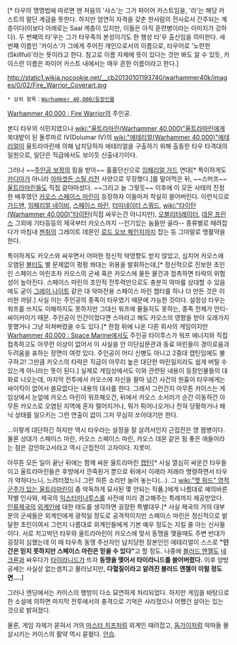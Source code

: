 {{{+1 '''Shas'la T'au Kais'''}}}[* 타우의 명명법에 따르면 맨 처음의 '샤스'는 그가 파이어 카스트임을, '라'는 해당 카스트의 말단 계급을 뜻한다. 하지만 엄연히 자격을 갖춘 한사람의 전사로서 간주되는 계층이다(이보다 아래로는 Saal 계층이 있지만, 이들은 아직 훈련병이라는 이미지가 강하다). 두 번째의 타'우는 그가 타우족의 본성이기도 한 행성 타'우 출신임을 의미한다. 세 번째 이름인 '카이스'가 그에게 주어진 개인으로서의 이름으로, 타우어로 '노련한(Skillful)'라는 뜻이라고 한다. 참고로 이름 자체에 뜻이 있다는 것만 봐도 알 수 있듯, 카이스란 이름은 파이어 카스트 내에서는 매우 흔한 이름이라고 한다.]

http://static1.wikia.nocookie.net/__cb20130101193740/warhammer40k/images/0/02/Fire_Warrior_Coverart.jpg

 * 상위 항목：[[Warhammer 40,000/등장인물]]

[[Warhammer 40,000 : Fire Warrior]]의 주인공.

본디 타우의 식민지였으나 [[wiki:"울트라마린(Warhammer 40,000)"울트라마린]]에게 쑥대밭이 된 돌루마르 IV(Dolumar IV)의 [[wiki:"에테리얼(Warhammer 40,000)"에테리얼]]이 울트라마린에 의해 납치당하자 에테리얼을 구출하기 위해 출동한 타우 타격대의 일원으로, 일단은 직급에서도 보이듯 신출내기이다.

그러나 ~~[[주인공 보정]]의 힘을 받아~~ 홀홀단신으로 [[임페리얼 가드]] 연대[* 특이하게도 [[카디아]]가 아니라 [[아마겟돈 스틸 리전]] 사양으로 무장했다.]를 말아먹은 뒤, ~~스머프~~[[울트라마린]]들도 직접 갈아마셨다. ~~그리고 늘 그렇듯~~ 이후에 이 모든 사태의 진정한 배후였던 [[카오스 스페이스 마린]]이 등장하자 이들마저 착실히 쓸어버린다. 이런식으로 [[가드맨]], [[임페리얼 네이비]], [[스페이스 마린]], [[터미네이터 스쿼드]], [[wiki:"타이탄(Warhammer 40,000)"타이탄]](직접 싸우는건 아니지만), [[오블리터레이터]], [[데몬 프린스]] 그외에 기타등등의 제국부터 카오스까지 --인기있는 놈들만 골라-- 종류별로 때려잡다가 마침내 [[젠취]]의 그레이트 데몬인 [[로드 오브 체인지]]까지 잡는 등 그야말로 맹활약을 한다.

특이하게도 카오스와 싸우면서 어떠한 정신적 악영향도 받지 않았고, 심지어 카오스에 오염된 [[볼터]]도 별 문제없이 펑펑 쏴대는 위용을 발휘하는데,[* 정신적으로 진보한 초인인 스페이스 마린조차 카오스의 군세 혹은 카오스에 물든 물건과 접촉하면 타락의 위험성이 높아진다. 스페이스 마린의 초인적 전투력만으로도 충분히 악마를 상대할 수 있음에도 굳이 [[그레이 나이트]] 같은 대 악마전용 스페이스 마린 챕터를 하나 더 만든 것은 이러한 까닭.] 사실 이는 주인공의 종족이 타우였기 때문에 가능한 것이다. 설정상 타우는 워프를 쓰지도 이해하지도 못하지만 그대신 워프에 물들지도 못하는, 종족 전체가 안티-싸이커이기 때문. 주인공이 인간이었다면 스마라고 해도 카오스의 영향을 받아 오래가지 못했거나 그냥 미쳐버렸을 수도 있다.[* 한참 뒤에 나온 다른 회사의 게임이지만 [[Warhammer 40,000 : Space Marine]]에서도 주인공 타이투스가 워프 에너지와 직접 접촉하고도 아무런 이상이 없어서 이 사실을 안 이단심문관과 동료 마린들이 경이로움과 두려움을 표하는 장면이 여럿 있다. 주인공이 어디 신병도 아니고 2중대 캡틴임에도 불구하고! 그만큼 카오스의 타락은 직급이 아무리 높은 대단한 마린일지라도 쉽게 버틸 수 있는게 아니라는 뜻이 된다.] 실제로 게임상에서도 이와 관련된 내용이 등장인물들의 대화로 나오는데, 마지막 전투에서 카오스에 자신을 팔아 넘긴 사건의 원흉이 타우에게는 싸이킥이 없어서 쓸모없다는 내용의 대사를 한다. 그래서 그런건지 아무튼 카이스는 게임상에서 눈앞에 카오스 마린이 워프해오건, 뒤에서 카오스 소서러가 순간 이동하건 아무튼 카오스로 오염된 지역에 혼자 떨어지거나, 뭐가 튀어나오거나 전혀 당황하거나 패닉 상태를 일으키는 그런 연출이 없이 그저 무심히 쏘아대기만 한다.

...이렇게 대단하긴 하지만 역시 타우라는 설정을 잘 살려서인지 근접전은 영 젬병이다. 물론 상대가 스페이스 마린, 카오스 스페이스 마린, 카오스 데몬 같은 힘 좋은 애들이라는 점은 감안하고서라고 역시 근접전이 고자이다. 지못미.

아무튼 모든 일이 끝난 뒤에는 함께 싸운 울트라마린 [[캡틴]][* 사실 열심히 싸운건 타우들이고 울트라마린들은 후방에서 깐죽된거 뿐으로 뒤에서 이래라 저래라 명령하면서 타우가 약하다느니, 느려터졌느니 그런 허튼 소리만 늘어 놓는다(...). 그 [[wiki:"맷 워드" 영적 군주가 있는 울트라마린]]이 좀 악독하게 묘사된 몇 안되는 작품.]에게 나름대로 예의바른 작별 인사와, 제국의 [[익스터미나투스]]를 사전에 미리 경고해주는 특례까지 제공받았다. [[인류제국]]의 [[외계인]]에 대한 태도를 생각하면 굉장한 특별대우.[* 사실 제국의 거의 대부분의 군세들은 외계인에게 광적일 정도로 공격적이지만 스페이스 마린은 정신적으로 발달한 초인이여서 그런지 나름대로 외계인들에게 기본 예우 정도는 지킬 줄 아는 신사들이다. 서로 치고박던 타우와 울트라마린이 카오스에 맞서 동맹을 맺을때도 주변 반대가 굉장히 심했는데 이 때 타우측 동맹 주선자인 납치당한 장본인인 에테리얼이 스스로 '''"인간은 믿지 못하지만 스페이스 마린은 믿을 수 있다"'''고 할 정도. 나중에 [[블러드 엔젤]]도 [[네크론]]과 싸우다가 [[타이라니드]]가 뜨자 '''동맹을 맺어서 타이라니드를 쓸어버렸다.''' 이후 양방 공세는 사실상 없는셈치고 물러났지만, '''다혈질이라고 알려진 블러드 엔젤이 이럴 정도면....''']

그러나 엔딩에서는 카이스의 행방이 다소 묘연하게 처리되었다. 하지만 게임을 바탕으로 한 소설에 의하면 마지막 전투에서의 충격으로 기억은 사라졌으나 어쨌건 살아는 있는 것으로 밝혀졌다.

물론, 게임 자체가 묻혀서 거의 [[마스터 치프]]처럼 외계인 때려잡고, [[둠가이]]처럼 악마들 몰살시키는 카이스의 활약 역시 묻혔다. [[안습]].
